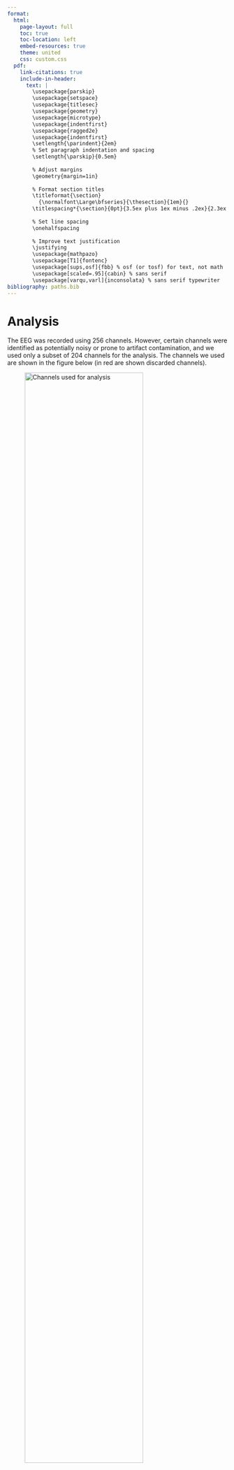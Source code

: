```yaml
---
format:
  html:
    page-layout: full
    toc: true
    toc-location: left
    embed-resources: true
    theme: united
    css: custom.css
  pdf:
    link-citations: true
    include-in-header: 
      text: |
        \usepackage{parskip}
        \usepackage{setspace}
        \usepackage{titlesec}
        \usepackage{geometry}
        \usepackage{microtype}
        \usepackage{indentfirst}
        \usepackage{ragged2e}
        \usepackage{indentfirst}
        \setlength{\parindent}{2em}
        % Set paragraph indentation and spacing
        \setlength{\parskip}{0.5em}
        
        % Adjust margins
        \geometry{margin=1in}
        
        % Format section titles
        \titleformat{\section}
          {\normalfont\Large\bfseries}{\thesection}{1em}{}
        \titlespacing*{\section}{0pt}{3.5ex plus 1ex minus .2ex}{2.3ex plus .2ex}
        
        % Set line spacing
        \onehalfspacing
        
        % Improve text justification
        \justifying
        \usepackage{mathpazo}
        \usepackage[T1]{fontenc}
        \usepackage[sups,osf]{fbb} % osf (or tosf) for text, not math
        \usepackage[scaled=.95]{cabin} % sans serif
        \usepackage[varqu,varl]{inconsolata} % sans serif typewriter
bibliography: paths.bib
---
```


# Analysis

The EEG was recorded using 256 channels. However, certain channels were identified as potentially noisy or prone to artifact contamination, and we used only a subset of 204 channels for the analysis. The channels we used are shown in the figure below (in red are shown discarded channels).

![Channels used for analysis](figures/eeg_montage_plot.png){#fig-channels width=80%}


##  Preprocessing and EEG analysis
Initially 48 subjects  were included into  this analysis. 
EEG  data were analysed using MNE Python (@gramfort2013MEGEEGData, version 1.7). Data were recorded with the resolution 1000 Hz and  during the analysis resampled to 250 Hz and  notch filtered at 50 Hz to eleminate line power noise. A bandpass filter between 1 and 40 Hz was applied  using FIR filter. Bad channels were identified using the Python implementation of the Preprocessing Pipeline (PREP, @bigdely-shamlo2015PREPPipelineStandardized), were temporarily excluded from analysis and  later extrapolated after performing Independent Component Analysis (ICA).

Dataset was epoched into 5s intervals, with 3s overlap between epochs (1.5s on each side).
The Autoreject library [@jas2017AutorejectAutomatedArtifact] was used to detect and remove epochs containg  huge artifacts (epochs identified as bad on more than 40% bad channels were discarded). ICA was  performed on the data using a variable number of the components determined by capturing 99% of cumulative variance. The picard method was employed
with the settings `fit_params=dict(ortho=False, extended=True)`, which aligns with `FastICA` algorithm [@ablin2018FasterIndependentComponent].

The ICA components were visually inspected and those identified as artifacts  were removed. The data were then reconstructed using the remaining components.
For the further analysis, we computed the power spectral density (PSD) using the Welch method. PSD calculations were performed for each epoch and then averaged across epochs. The specparam algorithm (formerly known as fooof, [@donoghue2020ParameterizingNeuralPower]) was applied with the following parameters: freq_range = [1, 40], peak_width_limits = [1, 6], min_peak_height = 0.15, (? need to decided if 0.05 or 0.15) peak_threshold = 2.0, and max_n_peaks = 6.

Similarly to @mckeown2023TestretestReliabilitySpectral, we  excluded participants with specparam model fits < 0.9 R2 on more than 50% of the channels. Given the above criterium 4 subjects were identified as those to be exluded from analysis: `102 103 126 151`. 
<!-- (Check 139?) -->

## Results
I manually checked data:

- really  good quality 101, 105, 107,112 , 113,114, 115, 122, 123, 127, 128 , 131, 134, 135, 136, 137, 139 , 142, 143, 144, 149, 152
- good 108, 116, 124, 125, 138 , 145, 146, 148

- medium quality 104, 106, 109 , 110 , 111, 118, 119, 120, 121, 129, 132, 140, 147, 150

# Internal discussion


# Bibliography